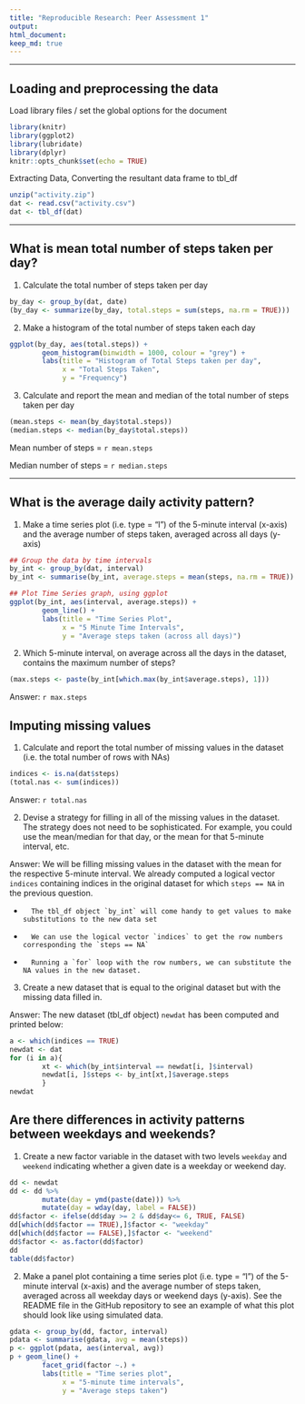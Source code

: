 ```yaml
---
title: "Reproducible Research: Peer Assessment 1"
output:
html_document:
keep_md: true
---
```



***

## Loading and preprocessing the data

Load library files / set the global options for the document

```r
library(knitr)
library(ggplot2)
library(lubridate)
library(dplyr)
knitr::opts_chunk$set(echo = TRUE)
```

Extracting Data, Converting the resultant data frame to tbl_df

```r
unzip("activity.zip")
dat <- read.csv("activity.csv")
dat <- tbl_df(dat)
```


***

## What is mean total number of steps taken per day?

1. Calculate the total number of steps taken per day

```r
by_day <- group_by(dat, date)
(by_day <- summarize(by_day, total.steps = sum(steps, na.rm = TRUE)))
```

2. Make a histogram of the total number of steps taken each day

```r
ggplot(by_day, aes(total.steps)) + 
        geom_histogram(binwidth = 1000, colour = "grey") +
        labs(title = "Histogram of Total Steps taken per day",
             x = "Total Steps Taken",
             y = "Frequency")
```

3. Calculate and report the mean and median of the total number of steps taken per day

```r
(mean.steps <- mean(by_day$total.steps))
(median.steps <- median(by_day$total.steps))
```

Mean number of steps = `r mean.steps`

Median number of steps = `r median.steps`


***


## What is the average daily activity pattern?


1. Make a time series plot (i.e. type = "l") of the 5-minute interval (x-axis) and the average number of steps taken, averaged across all days (y-axis)

```r
## Group the data by time intervals
by_int <- group_by(dat, interval)
by_int <- summarise(by_int, average.steps = mean(steps, na.rm = TRUE))
```

```r
## Plot Time Series graph, using ggplot
ggplot(by_int, aes(interval, average.steps)) +
        geom_line() +
        labs(title = "Time Series Plot",
             x = "5 Minute Time Intervals",
             y = "Average steps taken (across all days)")
```

2. Which 5-minute interval, on average across all the days in the dataset, contains the maximum number of steps?

```r
(max.steps <- paste(by_int[which.max(by_int$average.steps), 1]))
```

Answer: `r max.steps`

## Imputing missing values

1. Calculate and report the total number of missing values in the dataset (i.e. the total number of rows with NAs)

```r
indices <- is.na(dat$steps)
(total.nas <- sum(indices))
```

Answer: `r total.nas`

2. Devise a strategy for filling in all of the missing values in the dataset. The strategy does not need to be sophisticated. For example, you could use the mean/median for that day, or the mean for that 5-minute interval, etc.


Answer: We will be filling missing values in the dataset with the mean for the respective 5-minute interval. We already computed a logical vector `indices` containing indices in the original dataset for which `steps == NA` in the previous question.

*       The tbl_df object `by_int` will come handy to get values to make substitutions to the new data set
*       We can use the logical vector `indices` to get the row numbers corresponding the `steps == NA`
*       Running a `for` loop with the row numbers, we can substitute the NA values in the new dataset.

3. Create a new dataset that is equal to the original dataset but with the missing data filled in.

Answer: The new dataset (tbl_df object) `newdat` has been computed and printed below:

```r
a <- which(indices == TRUE)
newdat <- dat
for (i in a){
        xt <- which(by_int$interval == newdat[i, ]$interval)
        newdat[i, ]$steps <- by_int[xt,]$average.steps
        }
newdat
```



## Are there differences in activity patterns between weekdays and weekends?

1. Create a new factor variable in the dataset with two levels `weekday` and `weekend` indicating whether a given date is a weekday or weekend day.

```r
dd <- newdat
dd <- dd %>%
        mutate(day = ymd(paste(date))) %>%
        mutate(day = wday(day, label = FALSE))
dd$factor <- ifelse(dd$day >= 2 & dd$day<= 6, TRUE, FALSE)
dd[which(dd$factor == TRUE),]$factor <- "weekday"
dd[which(dd$factor == FALSE),]$factor <- "weekend"
dd$factor <- as.factor(dd$factor)
dd
table(dd$factor)
```


2. Make a panel plot containing a time series plot (i.e. type = "l") of the 5-minute interval (x-axis) and the average number of steps taken, averaged across all weekday days or weekend days (y-axis). See the README file in the GitHub repository to see an example of what this plot should look like using simulated data.

```r
gdata <- group_by(dd, factor, interval)
pdata <- summarise(gdata, avg = mean(steps))
p <- ggplot(pdata, aes(interval, avg))
p + geom_line() +
        facet_grid(factor ~.) +
        labs(title = "Time series plot",
             x = "5-minute time intervals",
             y = "Average steps taken")
```

